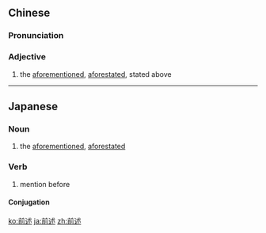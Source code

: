 ==Chinese==
{{zh-forms}}

===Pronunciation===
{{zh-pron
|m=qiánshù
|c=cin4 seot6
|mn=chiân-su̍t
|cat=a
}}

===Adjective===
{{zh-adj}}

# the [[aforementioned]], [[aforestated]], stated above

----

==Japanese==
{{ja-kanjitab|ぜん|じゅつ|yomi=on}}

===Noun===
{{ja-noun|ぜんじゅつ}}

# the [[aforementioned]], [[aforestated]]

===Verb===
{{ja-verb-suru|ぜんじゅつ}}

# mention before

====Conjugation====
{{ja-suru|ぜんじゅつ}}

[[ko:前述]]
[[ja:前述]]
[[zh:前述]]